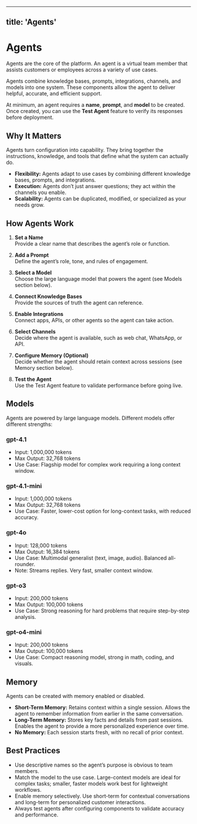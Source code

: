 ---
title: 'Agents'
---------

# Agents

Agents are the core of the platform. An agent is a virtual team member that assists customers or employees across a variety of use cases.

Agents combine knowledge bases, prompts, integrations, channels, and models into one system. These components allow the agent to deliver helpful, accurate, and efficient support.

At minimum, an agent requires a **name**, **prompt**, and **model** to be created. Once created, you can use the **Test Agent** feature to verify its responses before deployment.

## Why It Matters

Agents turn configuration into capability. They bring together the instructions, knowledge, and tools that define what the system can actually do.

- **Flexibility:** Agents adapt to use cases by combining different knowledge bases, prompts, and integrations.
- **Execution:** Agents don’t just answer questions; they act within the channels you enable.
- **Scalability:** Agents can be duplicated, modified, or specialized as your needs grow.

## How Agents Work

1. **Set a Name**  
   Provide a clear name that describes the agent’s role or function.

2. **Add a Prompt**  
   Define the agent’s role, tone, and rules of engagement.

3. **Select a Model**  
   Choose the large language model that powers the agent (see Models section below).

4. **Connect Knowledge Bases**  
   Provide the sources of truth the agent can reference.

5. **Enable Integrations**  
   Connect apps, APIs, or other agents so the agent can take action.

6. **Select Channels**  
   Decide where the agent is available, such as web chat, WhatsApp, or API.

7. **Configure Memory (Optional)**  
   Decide whether the agent should retain context across sessions (see Memory section below).

8. **Test the Agent**  
   Use the Test Agent feature to validate performance before going live.

## Models

Agents are powered by large language models. Different models offer different strengths:

### gpt-4.1

- Input: 1,000,000 tokens  
- Max Output: 32,768 tokens  
- Use Case: Flagship model for complex work requiring a long context window.

### gpt-4.1-mini

- Input: 1,000,000 tokens  
- Max Output: 32,768 tokens  
- Use Case: Faster, lower-cost option for long-context tasks, with reduced accuracy.

### gpt-4o

- Input: 128,000 tokens  
- Max Output: 16,384 tokens  
- Use Case: Multimodal generalist (text, image, audio). Balanced all-rounder.  
- Note: Streams replies. Very fast, smaller context window.

### gpt-o3

- Input: 200,000 tokens  
- Max Output: 100,000 tokens  
- Use Case: Strong reasoning for hard problems that require step-by-step analysis.

### gpt-o4-mini

- Input: 200,000 tokens  
- Max Output: 100,000 tokens  
- Use Case: Compact reasoning model, strong in math, coding, and visuals.

## Memory

Agents can be created with memory enabled or disabled.

- **Short-Term Memory:** Retains context within a single session. Allows the agent to remember information from earlier in the same conversation.
- **Long-Term Memory:** Stores key facts and details from past sessions. Enables the agent to provide a more personalized experience over time.
- **No Memory:** Each session starts fresh, with no recall of prior context.

## Best Practices

- Use descriptive names so the agent’s purpose is obvious to team members.
- Match the model to the use case. Large-context models are ideal for complex tasks; smaller, faster models work best for lightweight workflows.
- Enable memory selectively. Use short-term for contextual conversations and long-term for personalized customer interactions.
- Always test agents after configuring components to validate accuracy and performance.
